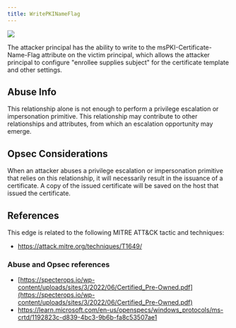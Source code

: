 ---
title: WritePKINameFlag
---

<Frame>
  <img src="/assets/image-2-1.png"/>
</Frame>

The attacker principal has the ability to write to the msPKI-Certificate-Name-Flag attribute on the victim principal, which allows the attacker principal to configure "enrollee supplies subject" for the certificate template and other settings.

Abuse Info[](#h_01HPHZJSTFS46D4BFVYAB25KTE)
-------------------------------------------

This relationship alone is not enough to perform a privilege escalation or impersonation primitive. This relationship may contribute to other relationships and attributes, from which an escalation opportunity may emerge.

Opsec Considerations[](#heading-2)
----------------------------------

When an attacker abuses a privilege escalation or impersonation primitive that relies on this relationship, it will necessarily result in the issuance of a certificate. A copy of the issued certificate will be saved on the host that issued the certificate.

References[](#heading-3)
------------------------

This edge is related to the following MITRE ATT&CK tactic and techniques:

* https://attack.mitre.org/techniques/T1649/

### Abuse and Opsec references

* [https://specterops.io/wp-content/uploads/sites/3/2022/06/Certified_Pre-Owned.pdf](https://specterops.io/wp-content/uploads/sites/3/2022/06/Certified_Pre-Owned.pdf)
* https://learn.microsoft.com/en-us/openspecs/windows_protocols/ms-crtd/1192823c-d839-4bc3-9b6b-fa8c53507ae1

